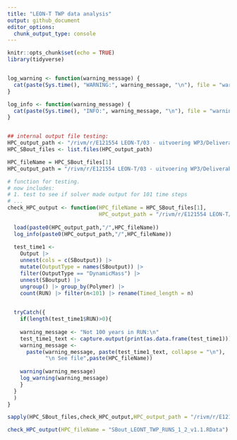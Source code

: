 ```yaml
---
title: "LEON-T TWP data analysis"
output: github_document
editor_options: 
  chunk_output_type: console
---
```


```r
knitr::opts_chunk$set(echo = TRUE)
library(tidyverse)


log_warning <- function(warning_message) {
  cat(paste(Sys.time(), "WARNING:", warning_message, "\n"), file = "warnings.log", append = TRUE)
}

log_info <- function(warning_message) {
  cat(paste(Sys.time(), "INFO:", warning_message, "\n"), file = "warnings.log", append = TRUE)
}



```


```r
## internal output file testing:
HPC_output_path <- "/rivm/r/E121554 LEON-T/03 - uitvoering WP3/Deliverable 3.5/HPC_output_test"
HPC_SBout_files <- list.files(HPC_output_path)

HPC_fileName = HPC_SBout_files[1]
HPC_output_path = "/rivm/r/E121554 LEON-T/03 - uitvoering WP3/Deliverable 3.5/HPC_output_test"

# function for testing.
# now includes:
# 1. test to see if solver made output for 101 time steps
# ...
check_HPC_output <- function(HPC_fileName = HPC_SBout_files[1],
                             HPC_output_path = "/rivm/r/E121554 LEON-T/03 - uitvoering WP3/Deliverable 3.5") {
  
  load(paste0(HPC_output_path,"/",HPC_fileName))
  log_info(paste0(HPC_output_path,"/",HPC_fileName))
  
  test_time1 <-  
    Output |>
    unnest(cols = c(SBoutput)) |> 
    mutate(OutputType = names(SBoutput)) |> 
    filter(OutputType == "DynamicMass") |> 
    unnest(SBoutput) |> 
    ungroup() |> group_by(Polymer) |> 
    count(RUN) |> filter(n<101) |> rename(Timed_length = n)

  
  tryCatch({
    if(length(test_time1$RUN)>0){
    
    warning_message <- "Not 100 years in RUN:\n"
    test_time1_text <- capture.output(print(as.data.frame(test_time1)))
    warning_message <-
      paste(warning_message, paste(test_time1_text, collapse = "\n"),
            "\n See file",paste(HPC_fileName))
    
    warning(warning_message)
    log_warning(warning_message)
    }
  }
  )
}

sapply(HPC_SBout_files,check_HPC_output,HPC_output_path = "/rivm/r/E121554 LEON-T/03 - uitvoering WP3/Deliverable 3.5/HPC_output_test")

check_HPC_output(HPC_fileName = "SBout_LEONT_TWP_RUNS_1_2_v1.1.RData")
```




